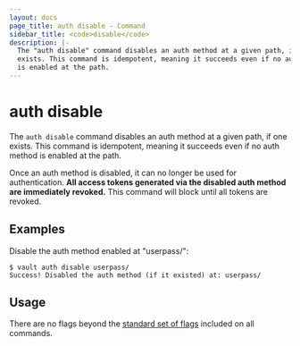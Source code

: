 ```yaml
---
layout: docs
page_title: auth disable - Command
sidebar_title: <code>disable</code>
description: |-
  The "auth disable" command disables an auth method at a given path, if one
  exists. This command is idempotent, meaning it succeeds even if no auth method
  is enabled at the path.
---
```


# auth disable

The `auth disable` command disables an auth method at a given path, if one
exists. This command is idempotent, meaning it succeeds even if no auth method
is enabled at the path.

Once an auth method is disabled, it can no longer be used for authentication.
**All access tokens generated via the disabled auth method are immediately
revoked.** This command will block until all tokens are revoked.

## Examples

Disable the auth method enabled at "userpass/":

```text
$ vault auth disable userpass/
Success! Disabled the auth method (if it existed) at: userpass/
```

## Usage

There are no flags beyond the [standard set of flags](/docs/commands)
included on all commands.
